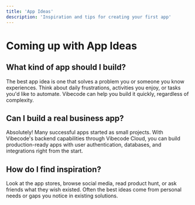 ```yaml
---
title: 'App Ideas'
description: 'Inspiration and tips for creating your first app'
---
```


# Coming up with App Ideas

## What kind of app should I build?

The best app idea is one that solves a problem you or someone you know experiences. Think about daily frustrations, activities you enjoy, or tasks you'd like to automate. Vibecode can help you build it quickly, regardless of complexity.

## Can I build a real business app?

Absolutely! Many successful apps started as small projects. With Vibecode's backend capabilities through Vibecode Cloud, you can build production-ready apps with user authentication, databases, and integrations right from the start.

## How do I find inspiration?

Look at the app stores, browse social media, read product hunt, or ask friends what they wish existed. Often the best ideas come from personal needs or gaps you notice in existing solutions.
